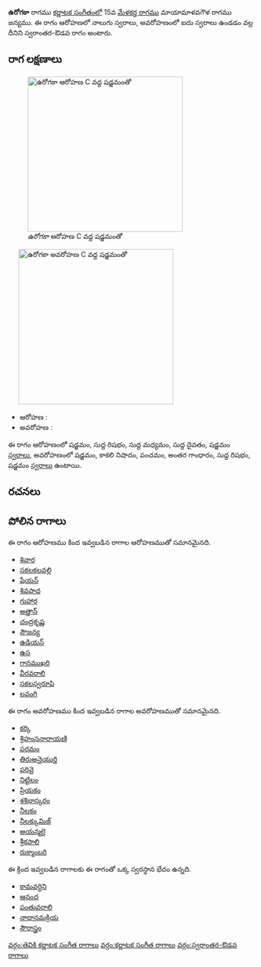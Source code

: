 {{Infobox ragam
	| name          	= ఉరోగకా
	| synonym	    	= 
	| mela          	= 
	| chakra        	= 
	| janaka        	= 
	| type          	= స్వరాంతర-ఔడవ
	| arohanam      	= {{svaraC|S|R1|M1|D1|S'}} 
	| avarohanam    	= {{svaraC|S'|N3|P|G3|R1|S}}
	| jeeva         	=
	| chhaya        	=
	| nyasa         	=
	| vishesha      	= 
	| equivalent  		= 
}}
{{కర్ణాటక సంగీత రాగాలు}}
'''ఉరోగకా''' రాగము [[కర్ణాటక సంగీతం]]లో 15వ [[మేళకర్త రాగము]] మాయామాళవగౌళ రాగము జన్యము.  ఈ రాగం ఆరోహణలో నాలుగు స్వరాలు, అవరోహణంలో ఐదు స్వరాలు ఉండడం వల్ల దీనిని స్వరాంతర-ఔడవ రాగం అంటారు.


==రాగ లక్షణాలు==
[[Image:urogaka_ar_kb2wiki.png|thumb|right|316px|''ఉరోగకా'' ఆరోహణ C వద్ద షడ్జమంతో]]
	[[Image:urogaka_av_kb2wiki.png|thumb|right|316px|''ఉరోగకా'' అవరోహణ C వద్ద షడ్జమంతో]]

* ఆరోహణ : {{svaraC|S|R1|M1|D1|S'}} 
* అవరోహణ : {{svaraC|S'|N3|P|G3|R1|S}}

ఈ రాగం ఆరోహణంలో షడ్జమం, సుద్ద  రిషభం, సుద్ద మధ్యమం, సుద్ద దైవతం, షడ్జమం [[స్వరాలు]], అవరోహణంలో షడ్జమం, కాకలి  నిషాదం, పంచమం, అంతర గాంధారం, సుద్ద  రిషభం, షడ్జమం [[స్వరాలు]] ఉంటాయి.

==రచనలు==



==పోలిన రాగాలు==
ఈ రాగం ఆరోహణము కింద ఇవ్వబడిన రాగాల ఆరోహణముతో సమానమైనది.
* [[ శివార]]
* [[సకలకలవల్లి]]
* [[షేయన్]]
* [[శివపాద]]
* [[గుహార]]
* [[అత్తాన్]]
* [[చంద్రకృష్ణ]]
* [[సౌజన్య]]
* [[ఉడియన్]]
* [[ఉస]]
* [[గానముఖరి]]
* [[వీరవరాలి]]
* [[సకలస్వరూపి]]
* [[లవంగి]]

ఈ రాగం అవరోహణము కింద ఇవ్వబడిన రాగాల అవరోహణముతో సమానమైనది.
* [[కర్కి]]
* [[ శ్రిహంసనారాయణి]]
* [[పరమం]]
* [[తిరుఅనైయుర్తి]]
* [[పరివై]]
* [[నిట్టిలం]]
* [[ప్రియకం]]
* [[శశిభాస్కరం]]
* [[నీలకం]]
* [[నీలక్కుమిజ్]]
* [[అయన్మలై]]
* [[శ్రీకపాలి]]
* [[రుక్మాంబరి]]

ఈ క్రింద ఇవ్వబడిన రాగాలకు ఈ రాగంతో ఒక్క స్వరస్థాన భేదం ఉన్నది.
* [[కామవర్ధిని]]
* [[ఆనంద]]
* [[పంతువరాలి]]
* [[నాదానమక్రియ]]
* [[సౌరాస్త్రం]]



[[వర్గం:తెవికి కర్ణాటక సంగీత రాగాలు]]
[[వర్గం:కర్ణాటక సంగీత రాగాలు]]
[[వర్గం:స్వరాంతర-ఔడవ రాగాలు]]